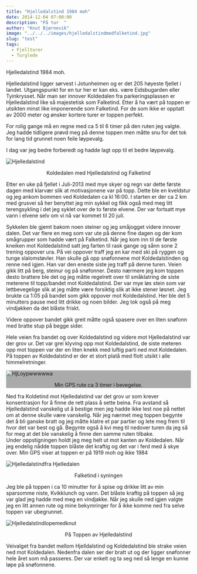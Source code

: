 ```yaml
---
title: "Hjelledalstind 1984 moh"
date: 2014-12-04 07:00:00
description: "På tur  "
author: "Knut Bjørnevik"
image: "../../../images/hjelledalstindmedfalketind.jpg"
slug: "test"
tags:
  - Fjellturer
  - Turglede
---
```


Hjelledalstind 1984 moh.


Hjelledalstind ligger sørvest i Jotunheimen og er det 205 høyeste fjellet i landet. Utgangspunkt for en tur her er kan eks. være Eidsbugarden eller Tyinkrysset.
 Når man ser innover Koldedalen fra parkeringsplassen er Hjelledalstind like så majestetisk som Falketind.  Etter å ha vært på toppen er utsikten minst like imponerende som Falketind.  For de som ikke er opptatt av 2000 meter og ønsker kortere turer er toppen perfekt.

For rolig gange må en regne med ca 5 til 6 timer på den ruten jeg valgte. 
Jeg hadde tidligere prøvd meg på denne toppen men måtte snu for det tok for lang tid grunnet noen feile løypevalg. 

I dag var jeg bedre forberedt og hadde lagt opp til et bedre løypevalg.

![Hjelledalstind](../../../images/hjelldalstind1.jpg)
<p style="text-align:center">Koldedalen med Hjelledalstind og Falketind </p>



Etter en uke på fjellet i Juli-2013 med mye skyer og  regn var dette første dagen med klarvær slik at motivasjonene var på topp.
Dette ble en kveldstur og jeg ankom bommen ved Koldedalen ca kl 16:00. I starten er der ca 2 km med grusvei så her benyttet jeg min sykkel og fikk også med meg litt terengsykling i det jeg syklet over de to første elvene. Der var fortsatt mye vann i elvene selv om vi nå var kommet til 20 juli.

Sykkelen ble gjemt bakom noen steiner og jeg småjogget videre innover dalen.  Det var flere en meg som var ute på denne fine dagen og der kom smågrupper som hadde vært på Falketind.
Når jeg kom inn til de første kneiken mot Koldedalstind satt jeg farten til rask gange og sånn sone 2 trening oppover ura.
På vei oppover traff jeg en kar med ski på ryggen og tunge slalomstøvler.  Han skulle gå opp snøfonnene mot Koldedalstinden og renne ned igjen.  Han var den eneste siste jeg traff på denne turen.
Veien gikk litt på berg, steinur og på snøfonner. Desto nærmere jeg kom toppen desto brattere ble det og jeg måtte regelrett over til småklatring de siste meterene til topp/bandet mot Koldedalstind.  Der var mye løs stein som var lettbevegelige slik at jeg måtte være forsiktig slik at ikke stener løsnet.
Jeg brukte ca 1:05 på bandet som gikk oppover mot Koldedalstind. Her ble det 5 minutters pause med litt drikke og noen bilder. Jeg tok også på meg vindjakken da det blåste friskt.

Videre oppover bandet gikk greit måtte også spasere over en liten snøfonn med bratte stup på begge sider.
<div class="row" >
  <div class="col-sm-4" >
Hele veien fra bandet og over Koldedalstind og videre mot Hjelledalstind var der grov ur.
Det var grei klyving  opp mot Koldedalstind, de siste meteren opp mot toppen var der en liten knekk med luftig parti ned mot Koldedalen.
På toppen av Koldedalstind er der et stort platå med flott utsikt i alle himmelretninger.
          

</div>
<div class="col-sm-8" style="background-color:#aaa;" >

![HjLoypwwwwwa](../../../images/hjelledalsnipaloype.jpg)
<p style="text-align:center">Min GPS rute ca 3 timer i bevegelse.</p>
</div>
</div>



Ned fra Koldetind mot Hjelledalstind var det grov ur som krever konsentrasjon for å finne de rett plass å sette  beina.
Fra avstand så Hjelledalstind vanskelig ut å bestige men jeg hadde ikke lest noe på nettet om at denne skulle være vanskelig.
Når jeg nærmet meg toppen begynte det å bli ganske bratt og jeg måtte klatre et par partier og lete meg frem til hvor det var best og gå.
Begynte også å kvi meg til nedover turen da jeg så for meg at det ble vanskelig å finne den samme ruten tilbake.  
Under oppstigningen holdt jeg meg helt ut mot kanten av Koldedalen. 
Når jeg endelig nådde toppen blåste det kraftig og det var i ferd med å skye over. Min GPS viser at toppen er på 1919 moh og ikke 1984

![Hjelledalstindfra Hjelledalen](../../../images/falketidfrahjelldalstind.jpg)
<p style="text-align:center">Falketind i syningen </p>

Jeg ble på toppen i ca 10 minutter for å spise og drikke litt av min sparsomme niste, Kvikklunch og vann. Det blåste kraftig på toppen så jeg var glad jeg hadde med meg en vindjakke. Når jeg skulle ned igjen valgte jeg en litt annen rute og mine bekymringer for å ikke komme ned fra selve toppen var ubegrunnet.

![Hjelledalstindlopemedknut](../../../images/hjelldalstindmedknut.jpg)
<p style="text-align:center">På Toppen av Hjelledalstind</p>
Veivalget fra bandet  mellom Hjelldalstind og Koldedalstind ble strake veien ned mot Koldedalen.  Nedenfra dalen ser der bratt ut og der ligger snøfonner hele året som må passeres.  Der var enkelt og ta seg ned så lenge en kunne løpe på snøfonnene.
